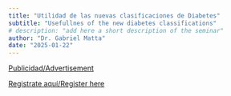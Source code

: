 ```yaml
---
title: "Utilidad de las nuevas clasificaciones de Diabetes"
subtitle: "Usefullnes of the new diabetes classifications" 
# description: "add here a short description of the seminar" 
author: "Dr. Gabriel Matta"
date: "2025-01-22"
---
```


[Publicidad/Advertisement](2025-01-22.pdf)

[Registrate aquí/Register
here](https://aarhusuniversity.zoom.us/meeting/register/u5Ikd--tqDwoEtDc8e0EH0AQHXYDZcOlkWXt)
